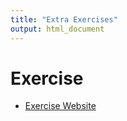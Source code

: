 ```yaml
---
title: "Extra Exercises"
output: html_document
---
```


# Exercise 

+ [Exercise Website]('https://hemu0626.shinyapps.io/Exercise_LA/')
